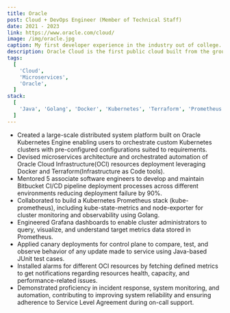```yaml
---
title: Oracle
post: Cloud + DevOps Engineer (Member of Technical Staff)
date: 2021 - 2023
link: https://www.oracle.com/cloud/
image: /img/oracle.jpg
caption: My first developer experience in the industry out of college. Cloud + DevOps.
description: Oracle Cloud is the first public cloud built from the ground up to be a better cloud for every application. By rethinking core engineering and systems design for cloud computing, we created innovations that solve problems that customers have with existing public clouds. We accelerate migrations of existing enterprise workloads, deliver better reliability and performance for all applications, and offer the complete services customers need to build innovative cloud applications.
tags:
  [
    'Cloud',
    'Microservices',
    'Oracle',
  ]
stack:
  [
    'Java', 'Golang', 'Docker', 'Kubernetes', 'Terraform', 'Prometheus', 'Grafana', 'Oracle Cloud Infrastructure', 'Scripting',
  ]
---
```


- Created a large-scale distributed system platform built on Oracle Kubernetes Engine enabling users to orchestrate custom Kubernetes clusters with pre-configured configurations suited to requirements.
- Devised microservices architecture and orchestrated automation of Oracle Cloud Infrastructure(OCI) resources deployment leveraging Docker and Terraform(Infrastructure as Code tools).
- Mentored 5 associate software engineers to develop and maintain Bitbucket CI/CD pipeline deployment processes across different environments reducing deployment failure by 90%.
- Collaborated to build a Kubernetes Prometheus stack (kube-prometheus), including kube-state-metrics and node-exporter for cluster monitoring and observability using Golang.
- Engineered Grafana dashboards to enable cluster administrators to query, visualize, and understand target metrics data stored in Prometheus.
- Applied canary deployments for control plane to compare, test, and observe behavior of any update made to service using Java-based JUnit test cases.
- Installed alarms for different OCI resources by fetching defined metrics to get notifications regarding resources health, capacity, and performance-related issues.
- Demonstrated proficiency in incident response, system monitoring, and automation, contributing to improving system reliability and ensuring adherence to Service Level Agreement during on-call support.
